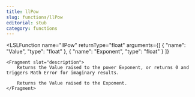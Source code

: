 ```yaml
---
title: llPow
slug: functions/llPow
editorial: stub
category: functions
---
```


<LSLFunction
	name="llPow"
	returnType="float"
	arguments={[
	{
		"name": "Value",
		"type": "float"
	},
	{
		"name": "Exponent",
		"type": "float"
	}
]}
>
	<Fragment slot="description">
		Returns the Value raised to the power Exponent, or returns 0 and triggers Math Error for imaginary results.
		
		Returns the Value raised to the Exponent.
	</Fragment>
</LSLFunction>
